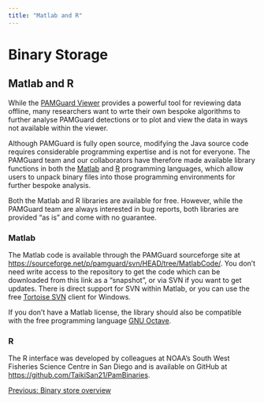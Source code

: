 ```yaml
---
title: "Matlab and R"
---
```

Binary Storage
==============

Matlab and R
------------

While the [PAMGuard Viewer](../../../overview/PamMasterHelp/docs/viewerMode.html) provides a powerful tool for reviewing data offline, many researchers want to wrte their own bespoke algorithms to further analyse PAMGuard detections or to plot and view the data in ways not available within the viewer.

Although PAMGuard is fully open source, modifying the Java source code requires considerable programming expertise and is not for everyone. The PAMGuard team and our collaborators have therefore made available library functions in both the [Matlab](https://uk.mathworks.com/products/matlab.html) and [R](https://www.r-project.org/) programming languages, which allow users to unpack binary files into those programming environments for further bespoke analysis.

Both the Matlab and R libraries are available for free. However, while the PAMGuard team are always interested in bug reports, both libraries are provided "as is" and come with no guarantee.

### Matlab

The Matlab code is available through the PAMGuard sourceforge site at [https://sourceforge.net/p/pamguard/svn/HEAD/tree/MatlabCode/](https://sourceforge.net/p/pamguard/svn/HEAD/tree/MatlabCode/). You don't need write access to the repository to get the code which can be downloaded from this link as a "snapshot", or via SVN if you want to get updates. There is direct support for SVN within Matlab, or you can use the free [Tortoise SVN](https://tortoisesvn.net/) client for Windows.

If you don't have a Matlab license, the library should also be compatible with the free programming language [GNU Octave](https://www.gnu.org/software/octave/index>).

### R

The R interface was developed by colleagues at NOAA's South West Fisheries Science Centre in San Diego and is available on GitHub at [https://github.com/TaikiSan21/PamBinaries](https://github.com/TaikiSan21/PamBinaries).  
  
  

[Previous: Binary store overview](binarystore_overview.html)